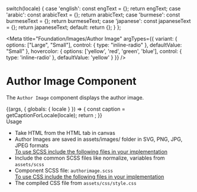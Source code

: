 
  switch(locale) {
    case 'english': const engText = {}; return engText;
    case 'arabic': const arabicText = {}; return arabicText;
    case 'burmese': const burmeseText = {}; return burmeseText;
    case 'japanese': const japaneseText = {}; return japaneseText;
    default:
      return {};
  }
};

<Meta title="Foundation/Images/Author Image"
argTypes={{
    variant: {
      options: ["Large", "Small"],
      control: { type: "inline-radio" },
      defaultValue: "Small"
    },
    hovercolor: {
      options: ['yellow', 'red', 'green', 'blue'],
      control: { type: 'inline-radio' },
      defaultValue: 'yellow'
    }
  }}
/>

<style>{`
  .subheading {
    font-weight: 700;
    font-size: 24px;
    color: #031c2d;
    letter-spacing: 1.5px;
    line-height: 24px;
    margin-bottom: 12px;
    margin-top: 40px;
  }
  .sbdocs .sbdocs-p,
  .sbdocs .sbdocs-li{
    font-size: 1rem;
  }
  div[id^="story--atoms-image-author-image"] {
    display: inline-block;
  }
`}</style>

# Author Image Component
The <code>Author Image</code> component displays the author image.

<Story name="Author Image">
  {(args, { globals: { locale } }) => {
    const caption = getCaptionForLocale(locale);
    return <Authorimg image= {user} alt= 'Headshot of XYZ' {...args}></Authorimg>;
  }}
</Story>

<div className="subheading">Usage</div>
<ul>
<li>Take HTML from the HTML tab in canvas</li>
<li>Author Images are saved in assets/images/ folder in SVG, PNG, JPG, JPEG formats</li>
<u>To use SCSS include the following files in your implementation</u>
<li>Include the common SCSS files like normalize, variables from <code>assets/scss</code></li>
<li>Component SCSS file: <code>authorimage.scss</code></li>
<u>To use CSS include the following files in your implementation</u>
<li>The compiled CSS file from <code>assets/css/style.css</code></li>
</ul>
